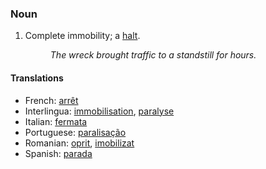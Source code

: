 ===Noun===

# Complete immobility; a [[halt]].
#: ''The wreck brought traffic to a standstill for hours.''

====Translations====

*French: [[arrêt]] 
*Interlingua: [[immobilisation]], [[paralyse]] 
*Italian: [[fermata]] 
*Portuguese: [[paralisação]] 
*Romanian: [[oprit]], [[imobilizat]]
*Spanish: [[parada]]